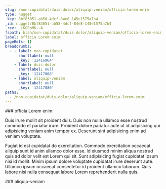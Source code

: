 ```yaml
---
slug: /non-cupidatat/duis-dolor/aliquip-veniam/officia-lorem-enim
type: nugget
_key: 8bf83051-ab58-4dcf-84e8-145e1575a7b4
_id: nugget/8bf83051-ab58-4dcf-84e8-145e1575a7b4
_rev: _iKCEoMK--A
fspath: blah/non-cupidatat/duis-dolor/aliquip-veniam/officia-lorem-enim.md
label: officia Lorem enim
pageRefs: {}
breadcrumbs:
  - - label: non-cupidatat
      shortlabel: null
      _key: '12416964'
    - label: duis-dolor
      shortlabel: null
      _key: '12417068'
    - label: aliquip-veniam
      shortlabel: null
      _key: '12417080'
paths:
  - /non-cupidatat/duis-dolor/aliquip-veniam/officia-lorem-enim
---
```


<NuggetArea>
<Nugget slug="/non-cupidatat/duis-dolor/aliquip-veniam/officia-lorem-enim" type="nugget" _key="8bf83051-ab58-4dcf-84e8-145e1575a7b4" _id="nugget/8bf83051-ab58-4dcf-84e8-145e1575a7b4" _rev="_iKCEoMK--A" fspath="blah/non-cupidatat/duis-dolor/aliquip-veniam/officia-lorem-enim.md" label="officia Lorem enim" paths="/non-cupidatat/duis-dolor/aliquip-veniam/officia-lorem-enim">
<NuggetBody>
### officia Lorem enim

Duis irure mollit sit proident duis. Duis non nulla ullamco esse nostrud commodo et pariatur irure. Proident dolore pariatur aute ut id adipisicing qui adipisicing veniam anim tempor ex. Deserunt sint adipisicing enim ad veniam voluptate.

Fugiat id est cupidatat do exercitation. Commodo exercitation occaecat aliquip sunt id anim ullamco dolor esse. Id eiusmod minim aliqua nostrud quis ad dolor velit est Lorem qui sit. Sunt adipisicing fugiat cupidatat ipsum nisi id mollit. Minim ipsum dolore voluptate cupidatat irure deserunt aute. Ullamco ipsum occaecat consectetur id proident ullamco laborum. Quis labore nisi nulla consequat labore Lorem reprehenderit nulla quis.

</NuggetBody>
<Breadcrumbs>
<Crumbs>
<Crumb _key="12416964" label="non-cupidatat" /><Crumb _key="12417068" label="duis-dolor" /><Crumb _key="12417080" label="aliquip-veniam" />
</Crumbs>
</Breadcrumbs>
</Nugget>

<NuggetsInbound>
</NuggetsInbound>
<NuggetsOutbound>
</NuggetsOutbound>
</NuggetArea>
<PassagesInbound>
<Passage direction="inbound" type="passage" _key="12417080" _id="passage/12417080" _rev="_iKCEoMK---" label="aliquip-veniam" passage="aliquip-veniam" fspath="blah/non-cupidatat/duis-dolor/aliquip-veniam" paths="/non-cupidatat/duis-dolor/aliquip-veniam" slug="/non-cupidatat/duis-dolor/aliquip-veniam">
<NuggetBody>
### aliquip-veniam

</NuggetBody>
<Breadcrumbs>
<Crumbs>
<Crumb _key="12416964" label="non-cupidatat" /><Crumb _key="12417068" label="duis-dolor" />
</Crumbs>
</Breadcrumbs>
</Passage>

</PassagesInbound>
<PassagesOutbound>
</PassagesOutbound>